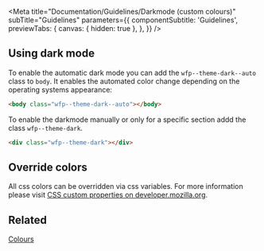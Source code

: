
<Meta
  title="Documentation/Guidelines/Darkmode (custom colours)"
  subTitle="Guidelines"
  parameters={{
    componentSubtitle: 'Guidelines',
    previewTabs: {
      canvas: { hidden: true },
    },
  }}
/>

## Using dark mode

To enable the automatic dark mode you can add the `wfp--theme-dark--auto` class to `body`. It enables the automated color change depending on the operating systems appearance:

```html
<body class="wfp--theme-dark--auto"></body>
```

To enable the darkmode manually or only for a specific section addd the class `wfp--theme-dark`.

```html
<div class="wfp--theme-dark"></div>
```

## Override colors

All css colors can be overridden via css variables. For more information please visit [CSS custom properties on developer.mozilla.org](https://developer.mozilla.org/en-US/docs/Web/CSS/Using_CSS_custom_properties).

## Related

[Colours](?path=/docs/documentation-core-colours--page)
